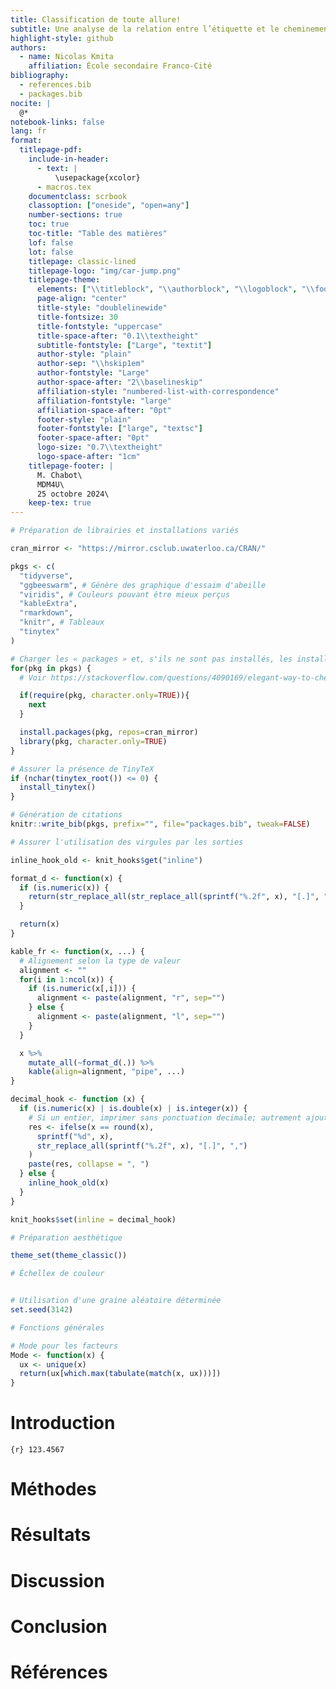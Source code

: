 ```yaml
---
title: Classification de toute allure!
subtitle: Une analyse de la relation entre l’étiquette et le cheminement de circuits dans Trackmania Nations Forever utilisant la classification
highlight-style: github
authors:
  - name: Nicolas Kmita
    affiliation: École secondaire Franco-Cité
bibliography:
  - references.bib
  - packages.bib
nocite: |
  @*
notebook-links: false
lang: fr
format:
  titlepage-pdf:
    include-in-header:
      - text: |
          \usepackage{xcolor}
      - macros.tex
    documentclass: scrbook
    classoption: ["oneside", "open=any"]
    number-sections: true
    toc: true
    toc-title: "Table des matières"
    lof: false
    lot: false
    titlepage: classic-lined 
    titlepage-logo: "img/car-jump.png"
    titlepage-theme:
      elements: ["\\titleblock", "\\authorblock", "\\logoblock", "\\footerblock"]
      page-align: "center"
      title-style: "doublelinewide"
      title-fontsize: 30
      title-fontstyle: "uppercase"
      title-space-after: "0.1\\textheight"
      subtitle-fontstyle: ["Large", "textit"]
      author-style: "plain"
      author-sep: "\\hskip1em"
      author-fontstyle: "Large"
      author-space-after: "2\\baselineskip"
      affiliation-style: "numbered-list-with-correspondence"
      affiliation-fontstyle: "large"
      affiliation-space-after: "0pt"
      footer-style: "plain"
      footer-fontstyle: ["large", "textsc"]
      footer-space-after: "0pt"
      logo-size: "0.7\\textheight"
      logo-space-after: "1cm"
    titlepage-footer: |
      M. Chabot\
      MDM4U\
      25 octobre 2024\
    keep-tex: true
---
```


```r
# Préparation de librairies et installations variés

cran_mirror <- "https://mirror.csclub.uwaterloo.ca/CRAN/"

pkgs <- c(
  "tidyverse",
  "ggbeeswarm", # Génère des graphique d'essaim d'abeille
  "viridis", # Couleurs pouvant être mieux perçus
  "kableExtra",
  "rmarkdown",
  "knitr", # Tableaux
  "tinytex"
)

# Charger les « packages » et, s'ils ne sont pas installés, les installer du mirroir de CRAN indiqué ci-haut (UWaterloo par défaut).
for(pkg in pkgs) {
  # Voir https://stackoverflow.com/questions/4090169/elegant-way-to-check-for-missing-packages-and-install-them

  if(require(pkg, character.only=TRUE)){
    next
  }

  install.packages(pkg, repos=cran_mirror)
  library(pkg, character.only=TRUE)
}

# Assurer la présence de TinyTeX
if (nchar(tinytex_root()) <= 0) {
  install_tinytex()
}

# Génération de citations
knitr::write_bib(pkgs, prefix="", file="packages.bib", tweak=FALSE)
```

```r
# Assurer l'utilisation des virgules par les sorties

inline_hook_old <- knit_hooks$get("inline")

format_d <- function(x) {
  if (is.numeric(x)) {
    return(str_replace_all(str_replace_all(sprintf("%.2f", x), "[.]", ","), ",00", ""))
  }

  return(x)
}

kable_fr <- function(x, ...) {
  # Alignement selon la type de valeur
  alignment <- ""
  for(i in 1:ncol(x)) {
    if (is.numeric(x[,i])) {
      alignment <- paste(alignment, "r", sep="")
    } else {
      alignment <- paste(alignment, "l", sep="")
    }
  }

  x %>%
    mutate_all(~format_d(.)) %>%
    kable(align=alignment, "pipe", ...)
}

decimal_hook <- function (x) {
  if (is.numeric(x) | is.double(x) | is.integer(x)) {
    # Si un entier, imprimer sans ponctuation decimale; autrement ajouter deux chiffres décimaux
    res <- ifelse(x == round(x),
      sprintf("%d", x),
      str_replace_all(sprintf("%.2f", x), "[.]", ",")
    )
    paste(res, collapse = ", ")
  } else {
    inline_hook_old(x)
  }
}

knit_hooks$set(inline = decimal_hook)
```

```r
# Préparation aesthétique

theme_set(theme_classic())

# Échellex de couleur


# Utilisation d'une graine aléatoire déterminée
set.seed(3142)

```

```r
# Fonctions générales

# Mode pour les facteurs
Mode <- function(x) {
  ux <- unique(x)
  return(ux[which.max(tabulate(match(x, ux)))])
}
```

# Introduction

`{r} 123.4567`

# Méthodes



# Résultats



# Discussion



# Conclusion



# Références

::: {#refs}
:::
